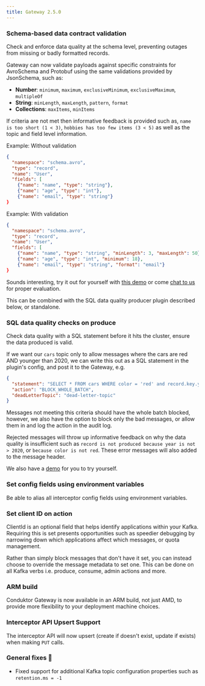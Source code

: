 ```yaml
---
title: Gateway 2.5.0
---
```


### Schema-based data contract validation

Check and enforce data quality at the schema level, preventing outages from missing or badly formatted records.

Gateway can now validate payloads against specific constraints for AvroSchema and Protobuf using the same validations provided by JsonSchema, such as:

- **Number**: `minimum`, `maximum`, `exclusiveMinimum`, `exclusiveMaximum`, `multipleOf`
- **String**: `minLength`, `maxLength`, `pattern`, `format`
- **Collections**: `maxItems`, `minItems`

If criteria are not met then informative feedback is provided such as, `name is too short (1 < 3)`, `hobbies has too few items (3 < 5)` as well as the topic and field level information.

Example: Without validation

```json
{
  "namespace": "schema.avro",
  "type": "record",
  "name": "User",
  "fields": [
    {"name": "name", "type": "string"},
    {"name": "age", "type": "int"},
    {"name": "email", "type": "string"}
}
```

Example: With validation

```json
{
  "namespace": "schema.avro",
  "type": "record",
  "name": "User",
  "fields": [
    {"name": "name", "type": "string", "minLength": 3, "maxLength": 50},
    {"name": "age", "type": "int", "minimum": 18},
    {"name": "email", "type": "string", "format": "email"}
}
```

Sounds interesting, try it out for yourself with [this demo](https://github.com/conduktor/conduktor-gateway-demos/blob/main/safeguard-validate-schema-payload-json/Readme.md?utm_source=changelog&utm_medium=webpage&utm_campaign=data_quality_24) or come [chat to us](https://www.conduktor.io/contact/sales/?utm_source=changelog&utm_medium=webpage&utm_campaign=data_quality_24) for proper evaluation.

This can be combined with the SQL data quality producer plugin described below, or standalone.

### SQL data quality checks on produce

Check data quality with a SQL statement before it hits the cluster, ensure the data produced is valid.

If we want our `cars` topic only to allow messages where the cars are red AND younger than 2020, we can write this out as a SQL statement in the plugin's config, and post it to the Gateway, e.g.

```json
{
  "statement": "SELECT * FROM cars WHERE color = 'red' and record.key.year > 2020",
  "action": "BLOCK_WHOLE_BATCH",
  "deadLetterTopic": "dead-letter-topic"
}
```

Messages not meeting this criteria should have the whole batch blocked, however, we also have the option to block only the bad messages, or allow them in and log the action in the audit log.

Rejected messages will throw up informative feedback on why the data quality is insufficient such as `record is not produced because year is not > 2020`, or `because color is not red`. These error messages will also added to the message header.

We also have a [demo](https://github.com/conduktor/conduktor-gateway-demos/tree/main/sql-data-quality-producer?utm_source=changelog&utm_medium=webpage&utm_campaign=data_quality_24) for you to try yourself.

### Set config fields using environment variables

Be able to alias all interceptor config fields using environment variables.

### Set client ID on action

ClientId is an optional field that helps identify applications within your Kafka. Requiring this is set presents opportunities such as speedier debugging by narrowing down which applications affect which messages, or quota management.

Rather than simply block messages that don't have it set, you can instead choose to override the message metadata to set one. This can be done on all Kafka verbs i.e. produce, consume, admin actions and more.

### ARM build

Conduktor Gateway is now available in an ARM build, not just AMD, to provide more flexibility to your deployment machine choices.

### Interceptor API Upsert Support

The interceptor API will now upsert (create if doesn't exist, update if exists) when making `PUT` calls.

### General fixes 🔨

- Fixed support for additional Kafka topic configuration properties such as `retention.ms = -1`
